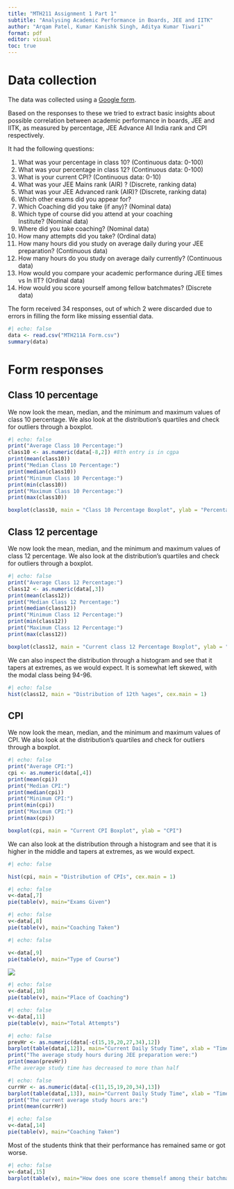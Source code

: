 ---
title: "MTH211 Assignment 1 Part 1"
subtitle: "Analysing Academic Performance in Boards, JEE and IITK"
author: "Arqam Patel, Kumar Kanishk Singh, Aditya Kumar Tiwari"
format: pdf
editor: visual
toc: true
---

# Data collection

The data was collected using a [Google form](https://docs.google.com/forms/d/e/1FAIpQLSed7HoFO2fe1waPy8_l55DD_4hx3z9IlTguyRA7BvAb6YVOvA/viewform).

Based on the responses to these we tried to extract basic insights about possible correlation between academic performance in boards, JEE and IITK, as measured by percentage, JEE Advance All India rank and CPI respectively.

It had the following questions:

1.  What was your percentage in class 10? (Continuous data: 0-100)
2.  What was your percentage in class 12? (Continuous data: 0-100)
3.  What is your current CPI? (Continuous data: 0-10)
4.  What was your JEE Mains rank (AIR) ? (Discrete, ranking data)
5.  What was your JEE Advanced rank (AIR)? (Discrete, ranking data)
6.  Which other exams did you appear for?
7.  Which Coaching did you take (if any)? (Nominal data)
8.  Which type of course did you attend at your coaching Institute? (Nominal data)
9.  Where did you take coaching? (Nominal data)
10. How many attempts did you take? (Ordinal data)
11. How many hours did you study on average daily during your JEE preparation? (Continuous data)
12. How many hours do you study on average daily currently? (Continuous data)
13. How would you compare your academic performance during JEE times vs In IIT? (Ordinal data)
14. How would you score yourself among fellow batchmates? (Discrete data)

The form received 34 responses, out of which 2 were discarded due to errors in filling the form like missing essential data.

```{r}
#| echo: false
data <- read.csv("MTH211A Form.csv")
summary(data)
```

# Form responses

## Class 10 percentage

We now look the mean, median, and the minimum and maximum values of class 10 percentage. We also look at the distribution's quartiles and check for outliers through a boxplot.

```{r}
#| echo: false
print("Average Class 10 Percentage:")
class10 <- as.numeric(data[-8,2]) #8th entry is in cgpa
print(mean(class10))
print("Median Class 10 Percentage:")
print(median(class10))
print("Minimum Class 10 Percentage:")
print(min(class10))
print("Maximum Class 10 Percentage:")
print(max(class10))

boxplot(class10, main = "Class 10 Percentage Boxplot", ylab = "Percentage")
```

## Class 12 percentage

We now look the mean, median, and the minimum and maximum values of class 12 percentage. We also look at the distribution's quartiles and check for outliers through a boxplot.

```{r}
#| echo: false
print("Average Class 12 Percentage:")
class12 <- as.numeric(data[,3])
print(mean(class12))
print("Median Class 12 Percentage:")
print(median(class12))
print("Minimum Class 12 Percentage:")
print(min(class12))
print("Maximum Class 12 Percentage:")
print(max(class12))

boxplot(class12, main = "Current class 12 Percentage Boxplot", ylab = "Percentage")
```

We can also inspect the distribution through a histogram and see that it tapers at extremes, as we would expect. It is somewhat left skewed, with the modal class being 94-96.

```{r}
#| echo: false
hist(class12, main = "Distribution of 12th %ages", cex.main = 1)
```

## CPI

We now look the mean, median, and the minimum and maximum values of CPI. We also look at the distribution's quartiles and check for outliers through a boxplot.

```{r}
#| echo: false
print("Average CPI:")
cpi <- as.numeric(data[,4])
print(mean(cpi))
print("Median CPI:")
print(median(cpi))
print("Minimum CPI:")
print(min(cpi))
print("Maximum CPI:")
print(max(cpi))

boxplot(cpi, main = "Current CPI Boxplot", ylab = "CPI")

```

We can also look at the distribution through a histogram and see that it is higher in the middle and tapers at extremes, as we would expect.

```{r}
#| echo: false

hist(cpi, main = "Distribution of CPIs", cex.main = 1)

```

```{r}
#| echo: false
v<-data[,7]
pie(table(v), main="Exams Given")
```

```{r}
#| echo: false
v<-data[,8]
pie(table(v), main="Coaching Taken")


```

```{r}
#| echo: false

v<-data[,9]
pie(table(v), main="Type of Course")

```

![](Screenshot%20(381).png)

```{r}
#| echo: false
v<-data[,10]
pie(table(v), main="Place of Coaching")


```

```{r}
#| echo: false
v<-data[,11]
pie(table(v), main="Total Attempts")


```

```{r}
#| echo: false
prevHr <- as.numeric(data[-c(15,19,20,27,34),12])
barplot(table(data[,12]), main="Current Daily Study Time", xlab = "Time in Hrs", ylab = "No. of students ")
print("The average study hours during JEE preparation were:")
print(mean(prevHr))
#The average study time has decreased to more than half
```

```{r}
#| echo: false
currHr <- as.numeric(data[-c(11,15,19,20,34),13])
barplot(table(data[,13]), main="Current Daily Study Time", xlab = "Time in Hrs", ylab = "No. of students ")
print("The current average study hours are:")
print(mean(currHr))
```

```{r}
#| echo: false
v<-data[,14]
pie(table(v), main="Coaching Taken")


```

Most of the students think that their performance has remained same or got worse.

```{r}
#| echo: false
v<-data[,15]
barplot(table(v), main="How does one score themself among their batchmates? ")


```
